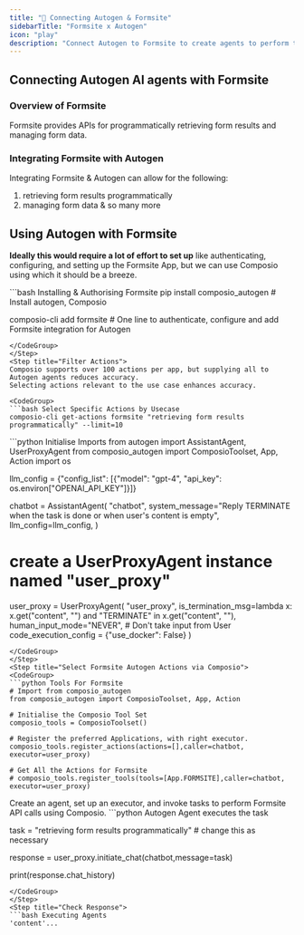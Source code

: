 ```yaml
---
title: "🚀 Connecting Autogen & Formsite"
sidebarTitle: "Formsite x Autogen"
icon: "play"
description: "Connect Autogen to Formsite to create agents to perform tasks using natural language"
---
```


## Connecting Autogen AI agents with Formsite

### Overview of Formsite

Formsite provides APIs for programmatically retrieving form results and managing form data.

### Integrating Formsite with Autogen

Integrating Formsite & Autogen can allow for the following:

1. retrieving form results programmatically
2. managing form data
& so many more

## Using Autogen with Formsite

<Steps>
<Step title="Setting Up the Environment">

**Ideally this would require a lot of effort to set up** like authenticating, configuring, and setting up the Formsite App, but we can use Composio using which it should be a breeze.

<CodeGroup>
```bash Installing & Authorising Formsite
pip install composio_autogen # Install autogen, Composio 

composio-cli add formsite # One line to authenticate, configure and add Formsite integration for Autogen
```
</CodeGroup>
</Step>
<Step title="Filter Actions">
Composio supports over 100 actions per app, but supplying all to Autogen agents reduces accuracy.
Selecting actions relevant to the use case enhances accuracy.

<CodeGroup>
```bash Select Specific Actions by Usecase
composio-cli get-actions formsite "retrieving form results programmatically" --limit=10
```
</CodeGroup>

</Step>
<Step title="Import Base Packages">

<CodeGroup>
```python Initialise Imports
from autogen import AssistantAgent, UserProxyAgent
from composio_autogen import ComposioToolset, App, Action
import os

llm_config = {"config_list": [{"model": "gpt-4", "api_key": os.environ["OPENAI_API_KEY"]}]}

chatbot = AssistantAgent(
    "chatbot",
    system_message="Reply TERMINATE when the task is done or when user's content is empty",
    llm_config=llm_config,
)

# create a UserProxyAgent instance named "user_proxy"
user_proxy = UserProxyAgent(
    "user_proxy",
    is_termination_msg=lambda x: x.get("content", "") and "TERMINATE" in x.get("content", ""),
    human_input_mode="NEVER", # Don't take input from User
    code_execution_config = {"use_docker": False}
)
```
</CodeGroup>
</Step>
<Step title="Select Formsite Autogen Actions via Composio">
<CodeGroup>
```python Tools For Formsite
# Import from composio_autogen
from composio_autogen import ComposioToolset, App, Action

# Initialise the Composio Tool Set
composio_tools = ComposioToolset()

# Register the preferred Applications, with right executor. 
composio_tools.register_actions(actions=[],caller=chatbot, executor=user_proxy)

# Get All the Actions for Formsite
# composio_tools.register_tools(tools=[App.FORMSITE],caller=chatbot, executor=user_proxy) 
```
</CodeGroup>
</Step>
<Step title="Execute the Agent">
Create an agent, set up an executor, and invoke tasks to perform Formsite API calls using Composio. 
<CodeGroup>
```python Autogen Agent executes the task

task = "retrieving form results programmatically" # change this as necessary

response = user_proxy.initiate_chat(chatbot,message=task)

print(response.chat_history)
```
</CodeGroup>
</Step>
<Step title="Check Response">
```bash Executing Agents
'content'...
```
</Step>
</Steps>
